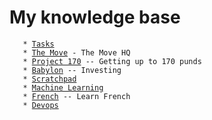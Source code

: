 = My knowledge base =
    * [[Tasks]]
    * [[The Move]] - The Move HQ
    * [[Project 170]] -- Getting up to 170 punds
    * [[Babylon]] -- Investing
    * [[Scratchpad]]
    * [[Machine Learning]]
    * [[French]] -- Learn French
    * [[Devops]]
